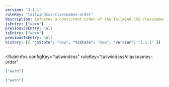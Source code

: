 ```yaml
---
version: "3.1.1"
ruleKey: "tailwindcss/classnames-order"
description: Enforces a consistent order of the Tailwind CSS classnames and its variants
jsEntry: ["warn"]
previousJsEntry: null
tsEntry: ["warn"]
previousTsEntry: null
history: [{ "jsState": "new", "tsState": "new", "version": "3.1.1" }]
---
```


<RuleInfos 
  configKey="tailwindcss" 
  ruleKey="tailwindcss/classnames-order" 
>

```json
["warn"]
```

```json
["warn"]
```

</RuleInfos>
